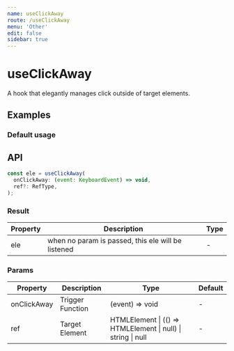 ```yaml
---
name: useClickAway
route: /useClickAway
menu: 'Other'
edit: false
sidebar: true
---
```




# useClickAway

A hook that elegantly manages click outside of target elements.

## Examples

### Default usage

<JackBox jsCode={Demo1CodeJsx} tsCode={Demo1CodeTsx} demoName='Default usage' description='Please click button or outside of button to show effects.'>
  <Demo1 />
</JackBox>

<JackBox jsCode={Demo2CodeJsx} tsCode={Demo2CodeTsx} demoName='Custom' description='Support custom dom objects.'>
  <Demo2 />
</JackBox>

## API

```javascript
const ele = useClickAway(
  onClickAway: (event: KeyboardEvent) => void,
  ref?: RefType,
);
```

### Result

| Property | Description                                         | Type                 |
|----------|------------------------------------------|------------|
| ele     | when no param is passed, this ele will be listened      | -        |

### Params

| Property | Description                                 | Type                   | Default |
|---------|----------------------------------------------|------------------------|--------|
| onClickAway | Trigger Function  | (event) => void | -      |
| ref | Target Element  | HTMLElement \| (() => HTMLElement \| null) \| string \| null | -      |